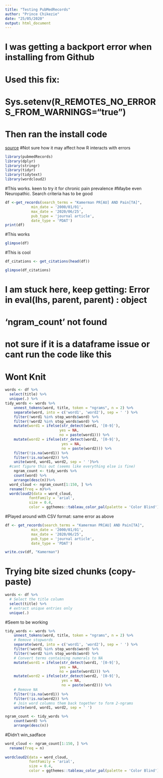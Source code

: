 ```yaml
---
title: "Testing PubMedRecords"
author: "Prince Chikezie"
date: "25/05/2020"
output: html_document
---
```



# I was getting a backport error when installing from Github
# Used this fix:
# Sys.setenv(R_REMOTES_NO_ERRORS_FROM_WARNINGS="true")
# Then ran the install code
[source](https://github.com/gavinsimpson/ggvegan/issues/22)
#Not sure how it may affect how R interacts with errors


```r
library(pubmedRecords)
library(dplyr)
library(stringr)
library(tidyr)
library(tidytext)
library(wordcloud2)
```


#This works. keen to try it for chronic pain prevalence 
#Maybe even Neuropathic. Search criteria has to be good 
```r
df <-get_records(search_terms = "Kamerman PR[AU] AND Pain[TA]",
            min_date = '2000/01/01',
            max_date = '2020/06/25',
            pub_type = 'journal article',
            date_type = 'PDAT') 
print(df)
```

#This works 
```r
glimpse(df)
```

#This is cool 
```r
df_citations <- get_citations(head(df))

glimpse(df_citations)
```

# I am stuck here, keep getting: Error in eval(lhs, parent, parent) : object 
# 'ngram_count' not found 
# not sure if it is a dataframe issue or cant run the code like this 
# Wont Knit
```r

words <- df %>% 
  select(title) %>% 
  unique(.) %>%
tidy_words <- words %>%
    unnest_tokens(word, title, token = "ngrams", n = 2) %>%
    separate(word, into = c('word1', 'word2'), sep = ' ') %>%
    filter(!word1 %in% stop_words$word) %>%
    filter(!word2 %in% stop_words$word) %>%
    mutate(word1 = ifelse(str_detect(word1, '[0-9]'),
                         yes = NA,
                         no = paste(word1))) %>%
    mutate(word2 = ifelse(str_detect(word2, '[0-9]'),
                          yes = NA,
                          no = paste(word2))) %>%
    filter(!is.na(word1)) %>%
    filter(!is.na(word2)) %>%
    unite(word, word1, word2, sep = ' ')%>%
  #cant figure this out (seems like everything else is fine)
    ngram_count <- tidy_words %>%
    count(word) %>%
    arrange(desc(n))%>%
  word_cloud <- ngram_count[1:150, ] %>% 
  rename(freq = n)%>%
  wordcloud2(data = word_cloud,
           fontFamily = 'arial',
           size = 0.4,
           color = ggthemes::tableau_color_pal(palette = 'Color Blind')(10))
```
#Played around with CSV format: same error as above 
```r
df <- get_records(search_terms = "Kamerman PR[AU] AND Pain[TA]",
            min_date = '2000/01/01',
            max_date = '2020/06/25',
            pub_type = 'journal article',
            date_type = 'PDAT') 

write.csv(df, "Kamerman")
```

# Trying bite sized chunks (copy-paste)
```r
words <- df %>% 
  # Select the title column
  select(title) %>% 
  # extract unique entries only
  unique(.)
```

#Seem to be working
```r
tidy_words <- words %>%
    unnest_tokens(word, title, token = "ngrams", n = 2) %>%
    # Remove stopwords
    separate(word, into = c('word1', 'word2'), sep = ' ') %>%
    filter(!word1 %in% stop_words$word) %>%
    filter(!word2 %in% stop_words$word) %>%
    # Convert terms containing numerals to NA
    mutate(word1 = ifelse(str_detect(word1, '[0-9]'),
                         yes = NA,
                         no = paste(word1))) %>%
    mutate(word2 = ifelse(str_detect(word2, '[0-9]'),
                          yes = NA,
                          no = paste(word2))) %>%
    # Remove NA
    filter(!is.na(word1)) %>%
    filter(!is.na(word2)) %>%
    # Join word columns them back together to form 2-ngrams
    unite(word, word1, word2, sep = ' ')
```

```r
ngram_count <- tidy_words %>%
    count(word) %>%
    arrange(desc(n))
```

#Didn't win_sadface
```r
word_cloud <- ngram_count[1:150, ] %>% 
  rename(freq = n)
  
wordcloud2(data = word_cloud,
           fontFamily = 'arial',
           size = 0.4,
           color = ggthemes::tableau_color_pal(palette = 'Color Blind')(10))
```

